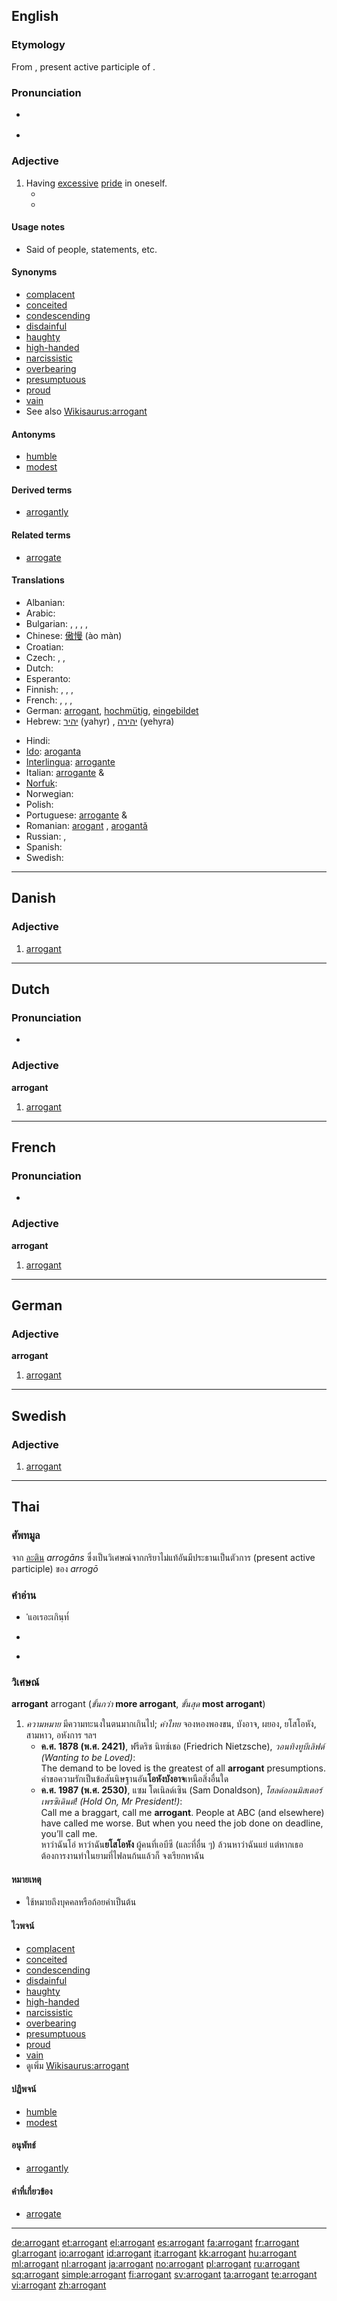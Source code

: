 ==English==
{{wikipedia|arrogance}}

===Etymology===
From {{etyl|la}} {{term|arrogans|arrogāns||lang=la}}, present active participle of {{term|arrogo|arrogō|||lang=la}}.

===Pronunciation===
* {{a|RP}} {{IPA|/ˈærəgənt/}}
* {{audio|en-us-arrogant.ogg|Audio (US)}}

===Adjective===
{{en-adj}}

# Having [[excessive]] [[pride]] in oneself.
#* {{quote-book|year=1878|author=[[w:Friedrich Nietzsche|Friedrich Nietzsche]]|title=Wanting to be Loved|passage=The demand to be loved is the greatest of all '''arrogant''' presumptions.}}
#* {{quote-book|year=1987|passage=Call me a braggart, call me '''arrogant'''. People at ABC (and elsewhere) have called me worse. But when you need the job done on deadline, you’ll call me.|author=[[w:Sam Donaldson|Sam Donaldson]]|title=Hold On, Mr President!}}

====Usage notes====
* Said of people, statements, etc.

====Synonyms====
* [[complacent]]
* [[conceited]]
* [[condescending]]
* [[disdainful]]
* [[haughty]]
* [[high-handed]]
* [[narcissistic]]
* [[overbearing]]
* [[presumptuous]]
* [[proud]]
* [[vain]]
* See also [[Wikisaurus:arrogant]]

====Antonyms====
* [[humble]]
* [[modest]]

====Derived terms====
* [[arrogantly]]

====Related terms====
* [[arrogate]]

====Translations====
{{trans-top|having excessive pride}}
* Albanian: {{t+|sq|arrogant|xs=Albanian}}
* Arabic: {{t|ar|متكبر|tr=mutakabbir|sc=Arab}}
* Bulgarian: {{t+|bg|арогантен|m|sc=Cyrl}}, {{t+|bg|арогантна|f|sc=Cyrl}}, {{t+|bg|арогантно|n|sc=Cyrl}},  {{t|bg|надменен|sc=Cyrl}},  {{t|bg|високомерен|sc=Cyrl}}
* Chinese: [[傲慢]] (ào màn)
* Croatian: {{t-|hr|arogantan|alt=arogàntan}}
* Czech: {{t+|cs|arogantní}}, {{t|cs|domýšlivý|m}}, {{t|cs|nafoukaný|m}}
* Dutch: {{t+|nl|arrogant}}
* Esperanto: {{t-|eo|aroganta|xs=Esperanto}}
* Finnish: {{t-|fi|röyhkeä}}, {{t+|fi|ylimielinen}}, {{t-|fi|kopea}}, {{t-|fi|julkea}}
* French: {{t+|fr|arrogant|m}}, {{t+|fr|arrogante|f}}, {{t+|fr|orgueilleux|m}}, {{t+|fr|orgueilleuse|f}}
* German: [[arrogant#German|arrogant]], [[hochmütig]], [[eingebildet]]
* Hebrew: [[יהיר]] (yahyr) {{m}}, [[יהירה]] (yehyra) {{f}}
{{trans-mid}}
* Hindi: {{t|hi|अभिमानी|tr=abhimānī|sc=Deva|xs=Hindi}}
* [[Ido]]: [[aroganta]]
* [[Interlingua]]: [[arrogante]]
* Italian: [[arrogante]] {{m}} & {{f}}
* [[Norfuk]]: {{tø|cpe-nor|waawaha}}
* Norwegian: {{t+|no|arrogant}}
* Polish: {{t+|pl|arogancki|m}}
* Portuguese: [[arrogante]] {{m}} & {{f}}
* Romanian: [[arogant]] {{m}}, [[arogantă]] {{f}}
* Russian: {{t+|ru|надменный|sc=Cyrl}}, {{t+|ru|высокомерный|sc=Cyrl}}
* Spanish: {{t-|es|arrogante}}
* Swedish: {{t+|sv|arrogant}}
{{trans-bottom}}

{{anagrams:en/aagnorrt}}

----

==Danish==

===Adjective===
{{infl|da|adjective}}

# [[arrogant#English|arrogant]]

----

==Dutch==

===Pronunciation===
* {{audio|Nl-arrogant.ogg|audio}}

===Adjective===
'''arrogant'''

# [[#English|arrogant]]

----

==French==

===Pronunciation===
* {{audio|Fr-arrogant.ogg|audio}}

===Adjective===
'''arrogant''' {{m}}

# [[#English|arrogant]]

----

==German==

===Adjective===
'''arrogant'''

# [[#English|arrogant]]

----

==Swedish==

===Adjective===
{{infl|sv|adjective}}
{{sv-adj-peri}}

# [[#English|arrogant]]

----

== Thai ==

=== ศัพทมูล ===
จาก [[:th:ภาษาละติน|ละติน]] ''arrogāns'' ซึ่งเป็นวิเศษณ์จากกริยาไม่แท้อันมีประธานเป็นตัวการ (present active participle) ของ ''arrogō''

=== คำอ่าน ===
* ˈแอเรอะเกินฺท๎
* {{a|RP}} {{IPA|/ˈærəgənt/}}
* {{audio|en-us-arrogant.ogg|Audio (US)}}

=== วิเศษณ์ ===
'''arrogant''' arrogant (''ขั้นกว่า'' '''more arrogant''', ''ขั้นสุด'' '''most arrogant''')

# ''ความหมาย'' มีความทะนงในตนมากเกินไป; ''คำไทย'' จองหองพองขน, บังอาจ, ผยอง, ยโสโอหัง, สามหาว, อหังการ ฯลฯ
#* '''ค.ศ. 1878 (พ.ศ. 2421)''', ฟรีดริช นิทซ์เชอ (Friedrich Nietzsche), ''วอนทิงทูบีเลิฟด์ (Wanting to be Loved)'':<br>The demand to be loved is the greatest of all '''arrogant''' presumptions.<br>คำขอความรักเป็นข้อสันนิษฐานอัน'''โอหังบังอาจ'''เหนือสิ่งอื่นใด
#* '''ค.ศ. 1987 (พ.ศ. 2530)''', แซม โดเนิลด์เซิน (Sam Donaldson), ''โฮลด์ออนมิสเตอร์เพรซิเดินต์! (Hold On, Mr President!)'':<br>Call me a braggart, call me '''arrogant'''. People at ABC (and elsewhere) have called me worse. But when you need the job done on deadline, you’ll call me.<br>หาว่าฉันโอ่ หาว่าฉัน'''ยโสโอหัง''' ผู้คนที่เอบีซี (และที่อื่น ๆ) ล้วนหาว่าฉันแย่ แต่หากเธอต้องการงานทำในยามที่ไฟลนก้นแล้วก็ จงเรียกหาฉัน

==== หมายเหตุ ====
* ใช้หมายถึงบุคคลหรือถ้อยคำเป็นต้น

==== ไวพจน์ ====
* [[complacent]]
* [[conceited]]
* [[condescending]]
* [[disdainful]]
* [[haughty]]
* [[high-handed]]
* [[narcissistic]]
* [[overbearing]]
* [[presumptuous]]
* [[proud]]
* [[vain]]
* ดูเพิ่ม [[Wikisaurus:arrogant]]

==== ปฏิพจน์ ====
* [[humble]]
* [[modest]]

==== อนุพัทธ์ ====
* [[arrogantly]]

==== คำที่เกี่ยวข้อง ====
* [[arrogate]]

----

[[de:arrogant]]
[[et:arrogant]]
[[el:arrogant]]
[[es:arrogant]]
[[fa:arrogant]]
[[fr:arrogant]]
[[gl:arrogant]]
[[io:arrogant]]
[[id:arrogant]]
[[it:arrogant]]
[[kk:arrogant]]
[[hu:arrogant]]
[[ml:arrogant]]
[[nl:arrogant]]
[[ja:arrogant]]
[[no:arrogant]]
[[pl:arrogant]]
[[ru:arrogant]]
[[sq:arrogant]]
[[simple:arrogant]]
[[fi:arrogant]]
[[sv:arrogant]]
[[ta:arrogant]]
[[te:arrogant]]
[[vi:arrogant]]
[[zh:arrogant]]